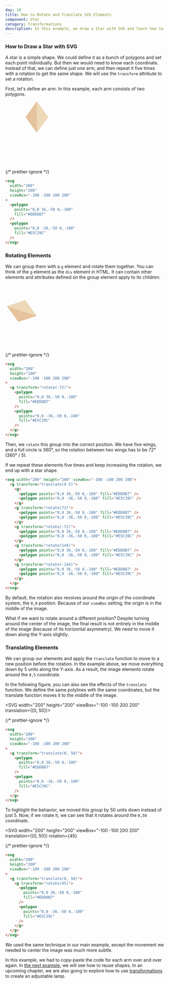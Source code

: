 ```yaml
---
day: 10
title: How to Rotate and Translate SVG Elements
component: Star
category: Transformations
description: In this example, we draw a Star with SVG and learn how to use the transform property.
---
```



### How to Draw a Star with SVG

A star is a simple shape. We could define it as a bunch of polygons and set each point individually. But then we would need to know each coordinate. Instead of that, we can define just one arm, and then repeat it five times with a rotation to get the same shape. We will use the `transform` attribute to set a rotation.

First, let's define an arm. In this example, each arm consists of two polygons.

<Example>

<SVG width="200" height="200" viewBox="-100 -100 200 200">
  <Polygon
    points="0,0 36,-50 0,-100"
    fill="#EDD8B7"
    data-element-id="polygon-1"
  />
  <Polygon
    points="0,0 -36,-50 0,-100"
    fill="#E5C39C"
    data-element-id="polygon-2"
  />
</SVG>

{/* prettier-ignore */}
```html
<svg 
  width="200"
  height="200"
  viewBox="-100 -100 200 200"
>
  <polygon
    points="0,0 36,-50 0,-100"
    fill="#EDD8B7" 
  />
  <polygon 
    points="0,0 -36,-50 0,-100"
    fill="#E5C39C" 
  />
</svg>
```

</Example>

### Rotating Elements

We can group them with a `g` element and rotate them together. You can think of the `g` element as the `div` element in HTML. It can contain other elements and attributes defined on the group element apply to its children.

<Example>

<SVG width="200" height="200" viewBox="-100 -100 200 200" rotation={-72}>
  <g transform="rotate(-72)">
    <Polygon
      points="0,0 36,-50 0,-100"
      fill="#EDD8B7"
      data-element-id="polygon-1"
    />
    <Polygon
      points="0,0 -36,-50 0,-100"
      fill="#E5C39C"
      data-element-id="polygon-2"
    />
  </g>
</SVG>

{/* prettier-ignore */}
```html
<svg 
  width="200"
  height="200"
  viewBox="-100 -100 200 200"
>
  <g transform="rotate(-72)">
    <polygon
      points="0,0 36,-50 0,-100"
      fill="#EDD8B7" 
    />
    <polygon 
      points="0,0 -36,-50 0,-100"
      fill="#E5C39C" 
    />
  </g>
</svg>
```

</Example>

Then, we `rotate` this group into the correct position. We have five wings, and a full circle is 360°, so the rotation between two wings has to be 72° (360° / 5).

If we repeat these elements five times and keep increasing the rotation, we end up with a star shape.

<Final>

```html "rotate" "translate"
<svg width="200" height="200" viewBox="-100 -100 200 200">
  <g transform="translate(0 5)">
    <g>
      <polygon points="0,0 36,-50 0,-100" fill="#EDD8B7" />
      <polygon points="0,0 -36,-50 0,-100" fill="#E5C39C" />
    </g>
    <g transform="rotate(72)">
      <polygon points="0,0 36,-50 0,-100" fill="#EDD8B7" />
      <polygon points="0,0 -36,-50 0,-100" fill="#E5C39C" />
    </g>
    <g transform="rotate(-72)">
      <polygon points="0,0 36,-50 0,-100" fill="#EDD8B7" />
      <polygon points="0,0 -36,-50 0,-100" fill="#E5C39C" />
    </g>
    <g transform="rotate(144)">
      <polygon points="0,0 36,-50 0,-100" fill="#EDD8B7" />
      <polygon points="0,0 -36,-50 0,-100" fill="#E5C39C" />
    </g>
    <g transform="rotate(-144)">
      <polygon points="0,0 36,-50 0,-100" fill="#EDD8B7" />
      <polygon points="0,0 -36,-50 0,-100" fill="#E5C39C" />
    </g>
  </g>
</svg>
```

</Final>

By default, the rotation also revolves around the origin of the coordinate system, the `0,0` position. Because of our `viewBox` setting, the origin is in the middle of the image.

What if we want to rotate around a different position? Despite turning around the center of the image, the final result is not entirely in the middle of the image (because of its horizontal asymmetry). We need to move it down along the Y-axis slightly.

### Translating Elements

We can group our elements and apply the `translate` function to move to a new position before the rotation. In the example above, we move everything down by 5 units along the Y-axis. As a result, the image elements rotate around the `0,5` coordinate.

In the following figure, you can also see the effects of the `translate` function. We define the same polylines with the same coordinates, but the translate function moves it to the middle of the image.

<Example>

<SVG width="200" height="200" viewBox="-100 -100 200 200" translation={[0, 50]}>
  <g transform="translate(0, 50)">
    <Polygon
      points="0,0 36,-50 0,-100"
      fill="#EDD8B7"
      data-element-id="polygon-1"
    />
    <Polygon
      points="0,0 -36,-50 0,-100"
      fill="#E5C39C"
      data-element-id="polygon-2"
    />
  </g>
</SVG>

{/* prettier-ignore */}
```html "translate"
<svg 
  width="200"
  height="200"
  viewBox="-100 -100 200 200"
>
  <g transform="translate(0, 50)">
    <polygon
      points="0,0 36,-50 0,-100"
      fill="#EDD8B7" 
    />
    <polygon 
      points="0,0 -36,-50 0,-100"
      fill="#E5C39C" 
    />
  </g>
</svg>
```

</Example>

To highlight the behavior, we moved this group by 50 units down instead of just 5. Now, if we rotate it, we can see that it rotates around the `0,50` coordinate.

<Example>

<SVG
  width="200"
  height="200"
  viewBox="-100 -100 200 200"
  translation={[0, 50]}
  rotation={45}
>
  <g transform="translate(0, 50)">
    <g transform="rotate(45)">
      <Polygon
        points="0,0 36,-50 0,-100"
        fill="#EDD8B7"
        data-element-id="polygon-1"
      />
      <Polygon
        points="0,0 -36,-50 0,-100"
        fill="#E5C39C"
        data-element-id="polygon-2"
      />
    </g>
  </g>
</SVG>

{/* prettier-ignore */}
```html "rotate"
<svg 
  width="200"
  height="200"
  viewBox="-100 -100 200 200"
>
  <g transform="translate(0, 50)">
    <g transform="rotate(45)">
      <polygon
        points="0,0 36,-50 0,-100"
        fill="#EDD8B7" 
      />
      <polygon 
        points="0,0 -36,-50 0,-100"
        fill="#E5C39C" 
      />
    </g>
  </g>
</svg>
```

</Example>

We used the same technique in our main example, except the movement we needed to center the image was much more subtle.

In this example, we had to copy-paste the code for each arm over and over again. In [the next example](/svg/use), we will see how to reuse shapes. In an upcoming chapter, we are also going to explore how to use [transformations](/svg/transform) to create an adjustable lamp.
